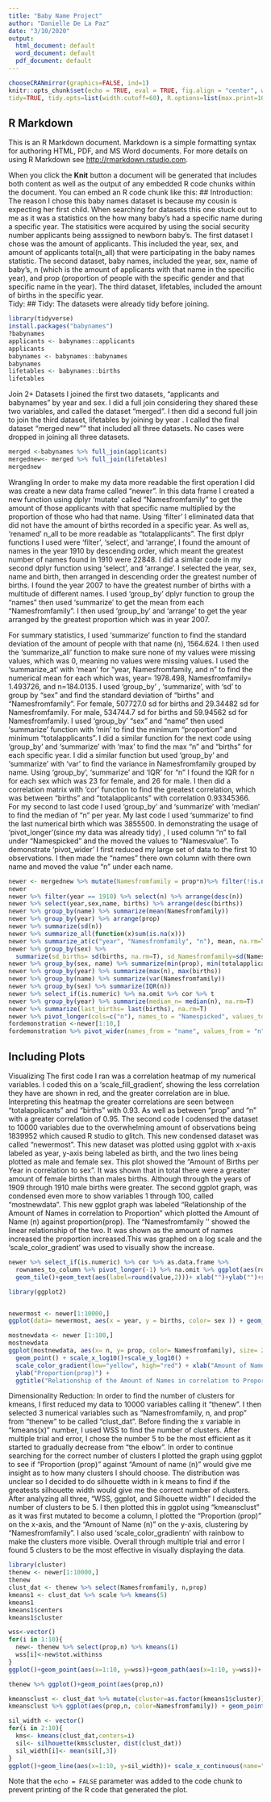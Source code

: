 ```yaml
---
title: "Baby Name Project"
author: "Danielle De La Paz"
date: "3/10/2020"
output:
  html_document: default
  word_document: default
  pdf_document: default
---
```


```r
chooseCRANmirror(graphics=FALSE, ind=1)
knitr::opts_chunk$set(echo = TRUE, eval = TRUE, fig.align = "center", warning = F, message = F,
tidy=TRUE, tidy.opts=list(width.cutoff=60), R.options=list(max.print=100))
```

## R Markdown

This is an R Markdown document. Markdown is a simple formatting syntax for authoring HTML, PDF, and MS Word documents. For more details on using R Markdown see <http://rmarkdown.rstudio.com>.

When you click the **Knit** button a document will be generated that includes both content as well as the output of any embedded R code chunks within the document. You can embed an R code chunk like this:
## Introduction: The reason I chose this baby names dataset is because my cousin is expecting her first child. When searching for datasets this one stuck out to me as it was a statistics on the how many baby's had a specific name during a specific year. The statisitics were acquired by using the social security number applicants being asssigned to newborn baby's. The first dataset I chose was the amount of applicants. This included the year, sex, and amount of applicants total(n_all) that were participating in the baby names statistic. The second dataset, baby names,  included the year, sex, name of baby's, n (which is the amount of applicants with that name in the specific year), and prop (proportion of people with the specific gender and that specific name in the year). The third dataset, lifetables, included the amount of births in the specific year.  
Tidy:
## Tidy: The datasets were already tidy before joining.
```R
library(tidyverse)
install.packages("babynames")
?babynames
applicants <- babynames::applicants
applicants
babynames <- babynames::babynames
babynames
lifetables <- babynames::births
lifetables
```
Join 2+ Datasets
I joined the first two datasets, "applicants and babynames" by year and sex. I did a full join considering they shared these two variables, and called the dataset "merged". I then did a second full join to join the third dataset, lifetables by joining by year . I called the final dataset "merged new"" that included all three datasets.
No cases were dropped in joining all three datasets.


```R
merged <-babynames %>% full_join(applicants)
mergednew<- merged %>% full_join(lifetables)
mergednew
```

Wrangling
In order to make my data more readable the first operation I did was create a new data frame called “newer”. In this data frame I created a new function using dplyr ‘mutate’ called “Namesfromfamily” to get the amount of those applicants with that specific name multiplied by the proportion of those who had that name.  Using ‘filter’ I eliminated data that did not have the amount of births recorded in a specific year. As well as, ‘renamed’ n_all to be more readable as “totalapplicants”. The first dplyr functions I used were ‘filter’, ‘select’, and ‘arrange’, I found the amount of names in the year 1910 by descending order, which meant the greatest number of names found in 1910 were 22848. I did a similar code in my second dplyr function using ‘select’, and ‘arrange’. I selected the year, sex, name and birth, then arranged in descending order the greatest number of births. I found the year 2007 to have the greatest number of births with a multitude of different names. I used ‘group_by’ dplyr function to group the “names” then used ‘summarize’ to get the mean from each “Namesfromfamily”. I then used ‘group_by’ and ‘arrange’ to get the year arranged by the greatest proportion which was in year 2007.

For summary statistics, I used ‘summarize’ function to find the standard deviation of the amount of people with that name (n), 1564.624. I then used the ‘summarize_all’ function to make sure none of my values were missing values, which was 0, meaning no values were missing values. I used the ‘summarize_at’ with ‘mean’ for “year, Namesfromfamily, and n” to find the numerical mean for each which was, year= 1978.498, Namesfromfamily= 1.493726, and n=184.0135. I used ‘group_by’ , ‘summarize’, with ‘sd’ to group by “sex” and find the standard deviation of “births” and “Namesfromfamily”. For female, 507727.0 sd for births and 29.34482 sd for Namesfromfamily. For male, 534744.7 sd for births and 59.94562 sd for Namesfromfamily. I used ‘group_by’ “sex” and “name” then used ‘summarize’ function with ‘min’ to find the minimum “proportion” and minimum “totalapplicants”. I did a similar function for the next code using ‘group_by’ and ‘summarize’ with ‘max’ to find the max “n” and “births” for each specific year.  I did a similar function but used  ‘group_by’ and ‘summarize’ with ‘var’ to find the variance in Namesfromfamily grouped by name. Using ‘group_by’, ‘summarize’ and ‘IQR’ for “n” I found the IQR for n for each sex which was 23 for female, and 26 for male. I then did a correlation matrix with ‘cor’ function to find the greatest correlation, which was between “births” and “totalapplicants” with correlation 0.93345366. For my second to last code I used ‘group_by’ and ‘summarize’ with ‘median’ to find the median of “n” per year. My last code I used ‘summarize’ to find the last numerical birth which was 3855500.
In demonstrating the usage of 'pivot_longer'(since my data was already tidy) , I used column "n" to fall under "Namespicked" and the moved the values to "Namesvalue". To demonstrate 'pivot_wider' I first reduced my large set of data to the first 10 observations. I then made the "names" there own column with there own name and moved the value "n" under each name.


```R
newer <- mergednew %>% mutate(Namesfromfamily = prop*n)%>% filter(!is.na(births)) %>% rename(totalapplicants=n_all)
newer
newer %>% filter(year == 1910) %>% select(n) %>% arrange(desc(n))
newer %>% select(year,sex,name, births) %>% arrange(desc(births))
newer %>% group_by(name) %>% summarize(mean(Namesfromfamily))
newer %>% group_by(year) %>% arrange(prop)
newer %>% summarize(sd(n))
newer %>% summarize_all(function(x)sum(is.na(x)))
newer %>% summarize_at(c("year", "Namesfromfamily", "n"), mean, na.rm=T)
newer %>% group_by(sex) %>%
  summarize(sd_births= sd(births, na.rm=T), sd_Namesfromfamily=sd(Namesfromfamily, na.rm = T))
newer %>% group_by(sex, name) %>% summarize(min(prop), min(totalapplicants))
newer %>% group_by(year) %>% summarize(max(n), max(births))
newer %>% group_by(name) %>% summarize(var(Namesfromfamily))
newer %>% group_by(sex) %>% summarize(IQR(n))
newer %>% select_if(is.numeric) %>% na.omit %>% cor %>% t
newer %>% group_by(year) %>% summarize(median_n= median(n), na.rm=T)
newer %>% summarize(last_births= last(births), na.rm=T)
newer %>% pivot_longer(cols=c("n"), names_to = "Namespicked", values_to = "Namesvalues")
fordemonstration <-newer[1:10,]
fordemonstration %>% pivot_wider(names_from = "name", values_from = "n")

```

## Including Plots
Visualizing 
The first code I ran was a correlation heatmap of my numerical variables. I coded this on a ‘scale_fill_gradient’, showing the less correlation they have are shown in red, and the greater correlation are in blue. Interpreting this heatmap the greater correlations are seen between “totalapplicants” and “births” with 0.93. As well as between “prop” and “n” with a greater correlation of 0.95. The second code I codensed the dataset to 10000 variables due to the overwhelming amount of observations being 1839952 which caused  R studio to glitch. This new condensed dataset was called “newermost”.  This new dataset was plotted using ggplot with x-axis labeled as year, y-axis being labeled as birth, and the two lines being plotted as male and female sex. This plot showed the “Amount of Births per Year in correlation to sex”. It was shown that in total there were a greater amount of female births than males births. Although through the years of 1909 through 1910 male births were greater. 
The second ggplot graph, was condensed even more to show variables 1 through 100, called “mostnewdata”. This new ggplot graph was labeled “Relationship of the Amount of Names in correlation to Proportion” which plotted the Amount of Name (n) against proportion(prop). The “Namesfromfamily '' showed the linear relationship of the two. It was shown as the amount of names increased the proportion increased.This was graphed on a log scale and the ‘scale_color_gradient’ was used to visually show the increase.

```R
newer %>% select_if(is.numeric) %>% cor %>% as.data.frame %>%
  rownames_to_column %>% pivot_longer(-1) %>% na.omit %>% ggplot(aes(rowname, name, fill=value))+ 
  geom_tile()+geom_text(aes(label=round(value,2)))+ xlab("")+ylab("")+scale_fill_gradient(low="red", high = "blue")

library(ggplot2)


newermost <- newer[1:10000,]
ggplot(data= newermost, aes(x = year, y = births, color= sex )) + geom_smooth(method= "lm") +ggtitle("Amount of Births per Year according to sex")

mostnewdata <- newer [1:100,]
mostnewdata
ggplot(mostnewdata, aes(x= n, y= prop, color= Namesfromfamily), size= 2, alpha=.5) + 
  geom_point() + scale_x_log10()+scale_y_log10() +
  scale_color_gradient(low="yellow", high="red") + xlab("Amount of Name(n)") + 
  ylab("Proportion(prop)") + 
  ggtitle("Relationship of the Amount of Names in correlation to Proportion") 

```


Dimensionality Reduction:
In order to find the number of clusters for kmeans, I first reduced my data to 10000 variables calling it “thenew”. I then selected 3 numerical variables such as “Namesfromfamily, n, and prop” from “thenew” to be called “clust_dat”. Before finding the x variable in “kmeans(x)” number, I used WSS to find the number of clusters. After multiple trial and error, I chose the number 5 to be the most efficient as it started to gradually decrease from “the elbow”. In order to continue searching for the correct number of clusters I plotted the graph using ggplot to see if “Proportion (prop)” against “Amount of name (n)” would give me insight as to how many clusters I should choose. The distribution was unclear so I decided to do silhouette width in k means to find if the greatests silhouette width would give me the correct number of clusters. After analyzing all three, “WSS, ggplot, and Silhouette width” I decided the number of clusters to be 5. I then plotted this in ggplot using “kmeansclust” as it was first mutated to become a column, I plotted the “Proportion (prop)” on the x-axis, and the “Amount of Name (n)” on the y-axis, clustering by “Namesfromfamily”. I also used ‘scale_color_gradientn’ with rainbow to make the clusters more visible.  Overall through multiple trial and error I found 5 clusters to be the most effective in visually displaying the data.

```R
library(cluster)
thenew <- newer[1:10000,]
thenew
clust_dat <- thenew %>% select(Namesfromfamily, n,prop)
kmeans1 <- clust_dat %>% scale %>% kmeans(5)
kmeans1
kmeans1$centers
kmeans1$cluster

wss<-vector()
for(i in 1:10){
  new<- thenew %>% select(prop,n) %>% kmeans(i)
  wss[i]<-new$tot.withinss
}
ggplot()+geom_point(aes(x=1:10, y=wss))+geom_path(aes(x=1:10, y=wss))+ xlab("clusters") + scale_x_continuous(breaks = 1:10)

thenew %>% ggplot()+geom_point(aes(prop,n))

kmeansclust <- clust_dat %>% mutate(cluster=as.factor(kmeans1$cluster))
kmeansclust %>% ggplot(aes(prop,n, color=Namesfromfamily)) + geom_point() + ylab("Amount of Name(n)") + xlab("Proportion(prop)") + ggtitle("kmeans")+ scale_color_gradientn(colours= rainbow(5))

sil_width <- vector()
for(i in 2:10){
  kms<- kmeans(clust_dat,centers=i)
  sil<- silhouette(kms$cluster, dist(clust_dat))
  sil_width[i]<- mean(sil[,3])
}
ggplot()+geom_line(aes(x=1:10, y=sil_width))+ scale_x_continuous(name="k", breaks=1:10)
```

Note that the `echo = FALSE` parameter was added to the code chunk to prevent printing of the R code that generated the plot.
